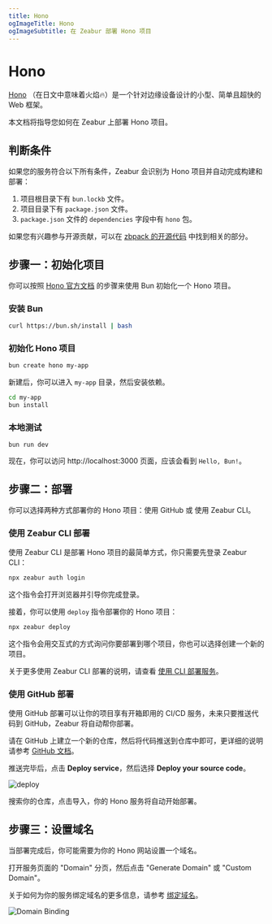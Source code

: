 ```yaml
---
title: Hono
ogImageTitle: Hono
ogImageSubtitle: 在 Zeabur 部署 Hono 项目
---
```


# Hono

[Hono](https://hono.dev) （在日文中意味着火焰🔥）是一个针对边缘设备设计的小型、简单且超快的 Web 框架。

本文档将指导您如何在 Zeabur 上部署 Hono 项目。

## 判断条件

如果您的服务符合以下所有条件，Zeabur 会识别为 Hono 项目并自动完成构建和部署：

1. 项目根目录下有 `bun.lockb` 文件。
2. 项目目录下有 `package.json` 文件。
3. `package.json` 文件的 `dependencies` 字段中有 `hono` 包。

如果您有兴趣参与开源贡献，可以在 [zbpack 的开源代码](https://github.com/zeabur/zbpack/tree/main/internal/bun) 中找到相关的部分。

## 步骤一：初始化项目

你可以按照 [Hono 官方文档](https://hono.dev/getting-started/bun) 的步骤来使用 Bun 初始化一个 Hono 项目。

### 安装 Bun

```bash
curl https://bun.sh/install | bash
```

### 初始化 Hono 项目

```bash
bun create hono my-app
```

新建后，你可以进入 `my-app` 目录，然后安装依赖。

```bash
cd my-app
bun install
```

### 本地测试

```
bun run dev
```

现在，你可以访问 http://localhost:3000 页面，应该会看到 `Hello, Bun!`。

## 步骤二：部署

你可以选择两种方式部署你的 Hono 项目：使用 GitHub 或 使用 Zeabur CLI。

### 使用 Zeabur CLI 部署

使用 Zeabur CLI 是部署 Hono 项目的最简单方式，你只需要先登录 Zeabur CLI：

```bash
npx zeabur auth login
```

这个指令会打开浏览器并引导你完成登录。

接着，你可以使用 `deploy` 指令部署你的 Hono 项目：

```bash
npx zeabur deploy
```

这个指令会用交互式的方式询问你要部署到哪个项目，你也可以选择创建一个新的项目。

关于更多使用 Zeabur CLI 部署的说明，请查看 [使用 CLI 部署服务](/deploy/deploy-in-cli)。

### 使用 GitHub 部署

使用 GitHub 部署可以让你的项目享有开箱即用的 CI/CD 服务，未来只要推送代码到 GitHub，Zeabur 将自动帮你部署。

请在 GitHub 上建立一个新的仓库，然后将代码推送到仓库中即可，更详细的说明请参考 [GitHub 文档](https://docs.github.com/en/github/importing-your-projects-to-github/adding-an-existing-project-to-github-using-the-command-line)。

推送完毕后，点击 **Deploy service**，然后选择 **Deploy your source code**。

![deploy](/deploy/common/select-service.en-US.png)

搜索你的仓库，点击导入，你的 Hono 服务将自动开始部署。

## 步骤三：设置域名

当部署完成后，你可能需要为你的 Hono 网站设置一个域名。

打开服务页面的 "Domain" 分页，然后点击 "Generate Domain" 或 "Custom Domain"。

关于如何为你的服务绑定域名的更多信息，请参考 [绑定域名](/deploy/domain-binding)。

![Domain Binding](/guides/bun/elysia/domain.png)
